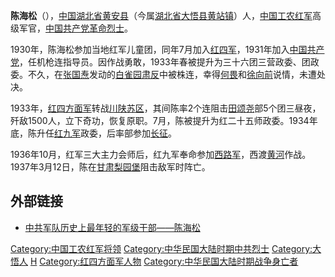 '''陈海松'''（{{bd|1914年|正月十九|1937年|3月12日|catIdx=C陈}}），[[中国|中国]][[湖北省_(中華民國)|湖北省]][[黄安县|黄安县]]（今属[[湖北省|湖北省]][[大悟县|大悟县]][[黄站镇|黄站镇]]）人，[[中国工农红军|中国工农红军]]高级军官，[[中国共产党|中国共产党]][[革命烈士|革命烈士]]。

1930年，陈海松参加当地红军儿童团，同年7月加入[[红四军_(红四方面军)|红四军]]，1931年加入[[中国共产党|中国共产党]]，任机枪连指导员。因作战勇敢，1933年春被提升为三十六团三营政委、团政委。不久，在[[张国焘|张国焘]]发动的[[白雀园肃反|白雀园肃反]]中被株连，幸得[[何畏_(1900年)|何畏]]和[[徐向前|徐向前]]说情，未遭处决。

1933年，[[红四方面军|红四方面军]]转战[[川陕苏区|川陕苏区]]，其间陈率2个连阻击[[田颂尧|田颂尧]]部5个团三昼夜，歼敌1500人，立下奇功，恢复原职。7月，陈被提升为红二十五师政委。1934年底，陈升任[[红九军|红九军]]政委，后率部参加[[长征|长征]]。

1936年10月，红军三大主力会师后，红九军奉命参加[[西路军|西路军]]，西渡[[黄河|黄河]]作战。1937年3月12日，陈在[[甘肃|甘肃]][[梨园堡|梨园堡]]阻击敌军时阵亡。

== 外部链接 ==
*[https://web.archive.org/web/20131227062711/http://news.163.com/05/1020/16/20H6LEUV0001123G.html 中共军队历史上最年轻的军级干部——陈海松]

{{DEFAULTSORT:C}}
[[Category:中国工农红军将领|Category:中国工农红军将领]]
[[Category:中华民国大陆时期中共烈士|Category:中华民国大陆时期中共烈士]]
[[Category:大悟人|Category:大悟人]]
[[Category:陈姓|H]]
[[Category:红四方面军人物|Category:红四方面军人物]]
[[Category:中华民国大陆时期战争身亡者|Category:中华民国大陆时期战争身亡者]]